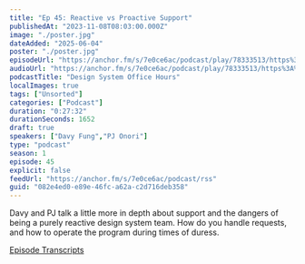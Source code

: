 ```yaml
---
title: "Ep 45: Reactive vs Proactive Support"
publishedAt: "2023-11-08T08:03:00.000Z"
image: "./poster.jpg"
dateAdded: "2025-06-04"
poster: "./poster.jpg"
episodeUrl: "https://anchor.fm/s/7e0ce6ac/podcast/play/78333513/https%3A%2F%2Fd3ctxlq1ktw2nl.cloudfront.net%2Fstaging%2F2023-10-8%2Fa45f6696-9f91-fb9d-5943-947ed28d92df.mp3"
audioUrl: "https://anchor.fm/s/7e0ce6ac/podcast/play/78333513/https%3A%2F%2Fd3ctxlq1ktw2nl.cloudfront.net%2Fstaging%2F2023-10-8%2Fa45f6696-9f91-fb9d-5943-947ed28d92df.mp3"
podcastTitle: "Design System Office Hours"
localImages: true
tags: ["Unsorted"]
categories: ["Podcast"]
duration: "0:27:32"
durationSeconds: 1652
draft: true
speakers: ["Davy Fung","PJ Onori"]
type: "podcast"
season: 1
episode: 45
explicit: false
feedUrl: "https://anchor.fm/s/7e0ce6ac/podcast/rss"
guid: "082e4ed0-e89e-46fc-a62a-c2d716deb358"
---
```

Davy and PJ talk a little more in depth about support and the dangers of being a purely reactive design system team. How do you handle requests, and how to operate the program during times of duress.

[Episode Transcripts](https://docs.google.com/document/d/1eBPOj7pQJBKCsc4uWlMM1XwwfTOLiK7Av_qEbwu2F_M/edit?usp=sharing)

